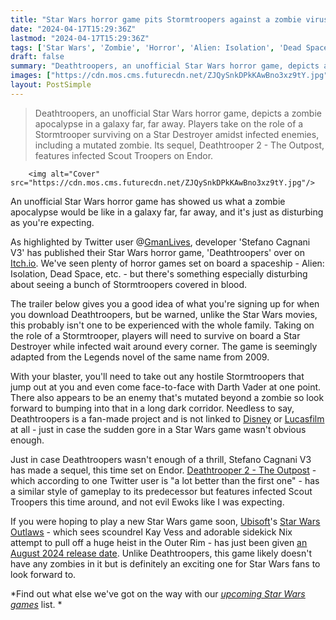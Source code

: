 ```yaml
---
title: "Star Wars horror game pits Stormtroopers against a zombie virus in an unofficial adaptation of an official novel"
date: "2024-04-17T15:29:36Z"
lastmod: "2024-04-17T15:29:36Z"
tags: ['Star Wars', 'Zombie', 'Horror', 'Alien: Isolation', 'Dead Space', 'Star Destroyer', 'Stormtroopers', 'Darth Vader', 'Disney', 'Lucasfilm', 'Ubisoft', 'Star Wars Outlaws']
draft: false
summary: "Deathtroopers, an unofficial Star Wars horror game, depicts a zombie apocalypse in a galaxy far, far away. Players take on the role of a Stormtrooper surviving on a Star Destroyer amidst infected enemies, including a mutated zombie. Its sequel, Deathtrooper 2 - The Outpost, features infected Scout Troopers on Endor."
images: ["https://cdn.mos.cms.futurecdn.net/ZJQySnkDPkKAwBno3xz9tY.jpg"]
layout: PostSimple
---
```

> Deathtroopers, an unofficial Star Wars horror game, depicts a zombie apocalypse in a galaxy far, far away. Players take on the role of a Stormtrooper surviving on a Star Destroyer amidst infected enemies, including a mutated zombie. Its sequel, Deathtrooper 2 - The Outpost, features infected Scout Troopers on Endor.


        <img alt="Cover" src="https://cdn.mos.cms.futurecdn.net/ZJQySnkDPkKAwBno3xz9tY.jpg"/>
        
An unofficial Star Wars horror game has showed us what a zombie apocalypse would be like in a galaxy far, far away, and it's just as disturbing as you're expecting. 

As highlighted by Twitter user @[<u>GmanLives</u>](https://twitter.com/GmanLives/status/1780360543368585684), developer 'Stefano Cagnani V3' has published their Star Wars horror game, 'Deathtroopers' over on [<u>Itch.io</u>](https://stefano-cagnani-3.itch.io/deathtroopers-a-star-wars-horror-story). We've seen plenty of horror games set on board a spaceship - Alien: Isolation, Dead Space, etc. - but there's something especially disturbing about seeing a bunch of Stormtroopers covered in blood. 

The trailer below gives you a good idea of what you're signing up for when you download Deathtroopers, but be warned, unlike the Star Wars movies, this probably isn't one to be experienced with the whole family. Taking on the role of a Stormtrooper, players will need to survive on board a Star Destroyer while infected wait around every corner. The game is seemingly adapted from the Legends novel of the same name from 2009.

With your blaster, you'll need to take out any hostile Stormtroopers that jump out at you and even come face-to-face with Darth Vader at one point. There also appears to be an enemy that's mutated beyond a zombie so look forward to bumping into that in a long dark corridor. Needless to say, Deathtroopers is a fan-made project and is not linked to [Disney](https://www.gamesradar.com/uk/tag/disney/) or [Lucasfilm](https://www.gamesradar.com/uk/tag/lucasfilm/) at all - just in case the sudden gore in a Star Wars game wasn't obvious enough. 

Just in case Deathtroopers wasn't enough of a thrill, Stefano Cagnani V3 has made a sequel, this time set on Endor. [<u>Deathtrooper 2 - The Outpost</u>](https://stefano-cagnani-3.itch.io/deathtroopers-the-outpost) - which according to one Twitter user is "a lot better than the first one" - has a similar style of gameplay to its predecessor but features infected Scout Troopers this time around, and not evil Ewoks like I was expecting. 

If you were hoping to play a new Star Wars game soon, [Ubisoft](https://www.gamesradar.com/uk/tag/ubisoft/)'s [<u>Star Wars Outlaws</u>](https://www.gamesradar.com/star-wars-outlaws-guide/) - which sees scoundrel Kay Vess and adorable sidekick Nix attempt to pull off a huge heist in the Outer Rim - has just been given [<u>an August 2024 release date</u>](https://www.gamesradar.com/star-wars-outlaws-release-date-trailer/). Unlike Deathtroopers, this game likely doesn't have any zombies in it but is definitely an exciting one for Star Wars fans to look forward to. 

*Find out what else we've got on the way with our *[<u><em>upcoming Star Wars games</em></u>](https://www.gamesradar.com/upcoming-star-wars-games/)* list. *
        